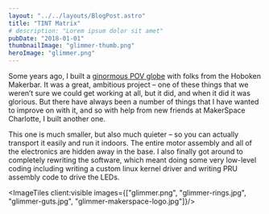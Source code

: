 ```yaml
---
layout: "../../layouts/BlogPost.astro"
title: "TINT Matrix"
# description: "Lorem ipsum dolor sit amet"
pubDate: "2018-01-01"
thumbnailImage: "glimmer-thumb.png"
heroImage: "glimmer.png"
---
```


Some years ago, I built a [ginormous POV globe](/blog/2013-09-26-Orbital%20Rendersphere) with folks from the Hoboken Makerbar. It was a great, ambitious project – one of these things that we weren’t sure we could get working at all, but it did, and when it did it was glorious. But there have always been a number of things that I have wanted to improve on with it, and so with help from new friends at MakerSpace Charlotte, I built another one.

This one is much smaller, but also much quieter – so you can actually transport it easily and run it indoors. The entire motor assembly and all of the electronics are hidden away in the base. I also finally got around to completely rewriting the software, which meant doing some very low-level coding including writing a custom linux kernel driver and writing PRU assembly code to drive the LEDs.

<ImageTiles client:visible images={["glimmer.png", "glimmer-rings.jpg", "glimmer-guts.jpg", "glimmer-makerspace-logo.jpg"]}/>
